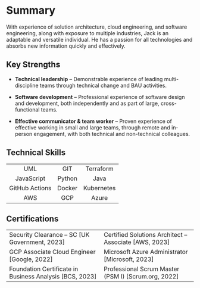 # Summary

With experience of solution architecture, cloud engineering, and software engineering, along with exposure to multiple industries, Jack is an adaptable and versatile individual. He has a passion for all technologies and absorbs new information quickly and effectively.

## Key Strengths

- **Technical leadership** – Demonstrable experience of leading multi-discipline teams through technical change and BAU activities.

- **Software development** – Professional experience of software design and development, both independently and as part of large, cross-functional teams.

- **Effective communicator & team worker** – Proven experience of effective working in small and large teams, through remote and in-person engagement, with both technical and non-technical colleagues.

## Technical Skills

||||
|:-:|:-:|:-:|
|UML|GIT|Terraform|
|JavaScript|Python|Java|
|GitHub Actions|Docker|Kubernetes|
|AWS|GCP|Azure|


## Certifications

|||
|:-|:-|
|Security Clearance – SC [UK Government, 2023]|Certified Solutions Architect – Associate [AWS, 2023]|
|GCP Associate Cloud Engineer [Google, 2022]|Microsoft Azure Administrator [Microsoft, 2023]|
|Foundation Certificate in Business Analysis [BCS, 2023]|Professional Scrum Master (PSM I) [Scrum.org, 2022]|
